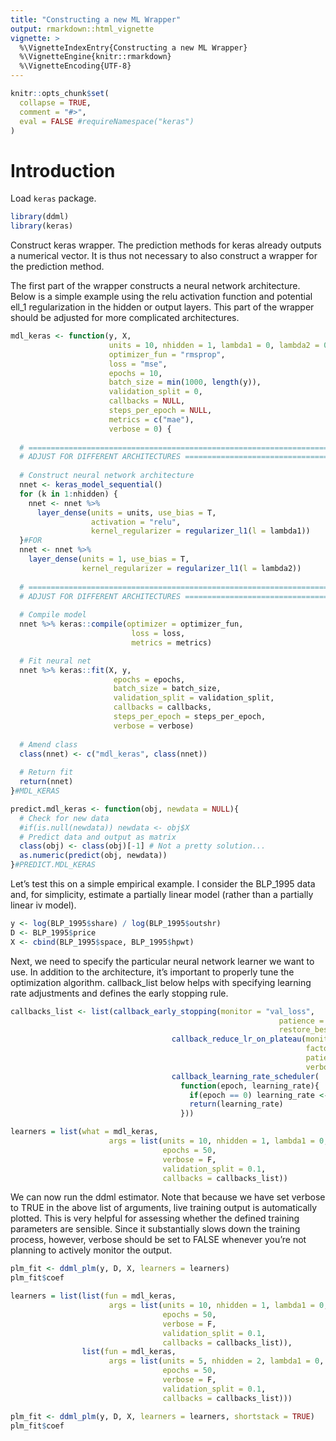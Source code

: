 ```yaml
---
title: "Constructing a new ML Wrapper"
output: rmarkdown::html_vignette
vignette: >
  %\VignetteIndexEntry{Constructing a new ML Wrapper}
  %\VignetteEngine{knitr::rmarkdown}
  %\VignetteEncoding{UTF-8}
---
```


```r
knitr::opts_chunk$set(
  collapse = TRUE,
  comment = "#>",
  eval = FALSE #requireNamespace("keras")
)
```

# Introduction

Load ``keras`` package.

```r
library(ddml)
library(keras)
```


Construct keras wrapper. The prediction methods for keras already outputs a numerical vector. It is thus not necessary to also construct a wrapper for the prediction method.

The first part of the wrapper constructs a neural network architecture. Below is a simple
example using the relu activation function and potential ell_1 regularization in the hidden or output layers. This part of the wrapper should be adjusted for more complicated architectures.

```r
mdl_keras <- function(y, X,
                      units = 10, nhidden = 1, lambda1 = 0, lambda2 = 0,
                      optimizer_fun = "rmsprop",
                      loss = "mse",
                      epochs = 10,
                      batch_size = min(1000, length(y)),
                      validation_split = 0,
                      callbacks = NULL,
                      steps_per_epoch = NULL,
                      metrics = c("mae"),
                      verbose = 0) {
  
  # ============================================================================
  # ADJUST FOR DIFFERENT ARCHITECTURES =========================================
  
  # Construct neural network architecture
  nnet <- keras_model_sequential() 
  for (k in 1:nhidden) {
    nnet <- nnet %>%
      layer_dense(units = units, use_bias = T,
                  activation = "relu",
                  kernel_regularizer = regularizer_l1(l = lambda1)) 
  }#FOR
  nnet <- nnet %>% 
    layer_dense(units = 1, use_bias = T,
                kernel_regularizer = regularizer_l1(l = lambda2)) 
  
  # ============================================================================
  # ADJUST FOR DIFFERENT ARCHITECTURES =========================================
  
  # Compile model
  nnet %>% keras::compile(optimizer = optimizer_fun,
                           loss = loss,
                           metrics = metrics)

  # Fit neural net
  nnet %>% keras::fit(X, y,
                       epochs = epochs,
                       batch_size = batch_size,
                       validation_split = validation_split,
                       callbacks = callbacks,
                       steps_per_epoch = steps_per_epoch,
                       verbose = verbose)
  
  # Amend class
  class(nnet) <- c("mdl_keras", class(nnet))
  
  # Return fit
  return(nnet)
}#MDL_KERAS
```


```r
predict.mdl_keras <- function(obj, newdata = NULL){
  # Check for new data
  #if(is.null(newdata)) newdata <- obj$X
  # Predict data and output as matrix
  class(obj) <- class(obj)[-1] # Not a pretty solution...
  as.numeric(predict(obj, newdata))
}#PREDICT.MDL_KERAS
```


Let's test this on a simple empirical example. I consider the BLP_1995 data and, for simplicity, estimate a partially linear model (rather than a partially linear iv model).

```r
y <- log(BLP_1995$share) / log(BLP_1995$outshr)
D <- BLP_1995$price
X <- cbind(BLP_1995$space, BLP_1995$hpwt)
```

Next, we need to specify the particular neural network learner we want to use. In addition to the architecture, it's important to properly tune the optimization algorithm. callback_list below helps with specifying learning rate adjustments and defines the early stopping rule.

```r

callbacks_list <- list(callback_early_stopping(monitor = "val_loss", 
                                                            patience = 15,
                                                            restore_best_weights = T),
                                    callback_reduce_lr_on_plateau(monitor = "val_loss",
                                                                  factor = 1/10,
                                                                  patience = 10,
                                                                  verbose = F),
                                    callback_learning_rate_scheduler(
                                      function(epoch, learning_rate){
                                        if(epoch == 0) learning_rate <- 0.1
                                        return(learning_rate)
                                      }))

learners = list(what = mdl_keras, 
                      args = list(units = 10, nhidden = 1, lambda1 = 0, lambda2 = 0,
                                  epochs = 50,
                                  verbose = F,
                                  validation_split = 0.1,
                                  callbacks = callbacks_list))
```

We can now run the ddml estimator. Note that because we have set verbose to TRUE in the above list of arguments, live training output is automatically plotted. This is very helpful for assessing whether the defined training parameters are sensible. Since it substantially slows down the training process, however, verbose should be set to FALSE whenever you're not planning to actively monitor the output.


```r
plm_fit <- ddml_plm(y, D, X, learners = learners)
plm_fit$coef
```

```r

learners = list(list(fun = mdl_keras, 
                      args = list(units = 10, nhidden = 1, lambda1 = 0, lambda2 = 0,
                                  epochs = 50,
                                  verbose = F,
                                  validation_split = 0.1,
                                  callbacks = callbacks_list)),
                list(fun = mdl_keras, 
                      args = list(units = 5, nhidden = 2, lambda1 = 0, lambda2 = 0,
                                  epochs = 50,
                                  verbose = F,
                                  validation_split = 0.1,
                                  callbacks = callbacks_list)))

plm_fit <- ddml_plm(y, D, X, learners = learners, shortstack = TRUE)
plm_fit$coef
```
